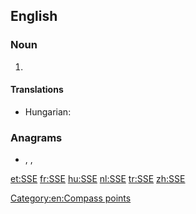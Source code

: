 ==English==

===Noun===
{{en-noun|-}}

# {{abbreviation of|south-southeast|lang=en}}

====Translations====
{{trans-top|abbreviation of south-southeast}}
* Hungarian: {{t+|hu|DDK}}
{{trans-mid}}
{{trans-bottom}}

===Anagrams===
* {{l|en|ESS}}, {{l|en|ess}}, {{l|en|SES}}

[[Category:en:Compass points]]

[[et:SSE]]
[[fr:SSE]]
[[hu:SSE]]
[[nl:SSE]]
[[tr:SSE]]
[[zh:SSE]]